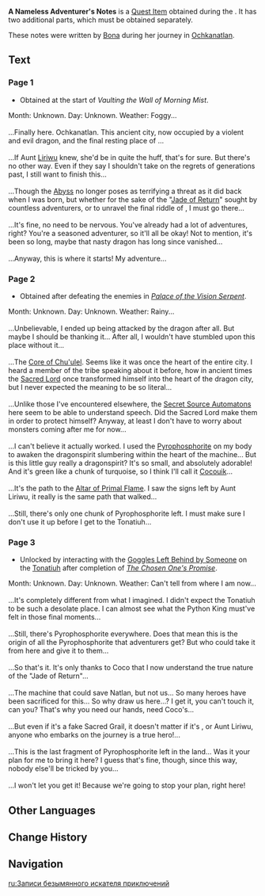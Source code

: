 {{Book Infobox
|id           = 121079;12180;121081
|image        = Item A Nameless Adventurer's Notes.png
|type         = Quest Items
|quality      = 4
|region_lore   = Natlan
|region_location = Natlan
|description  = Notes left by an adventurer of an unknown era. In them, they recorded their adventures in Ochkanatlan.
|source1      = ''[[Vaulting the Wall of Morning Mist]]''
}}
'''A Nameless Adventurer's Notes''' is a [[Quest Item]] obtained during the {{Quest|Vaulting the Wall of Morning Mist}}. It has two additional parts, which must be obtained separately.

These notes were written by [[Bona]] during her journey in [[Ochkanatlan]].

==Text==
===Page 1===
* Obtained at the start of ''Vaulting the Wall of Morning Mist''.
Month: Unknown. Day: Unknown. Weather: Foggy...<br><br><!--
-->...Finally here. Ochkanatlan. This ancient city, now occupied by a violent and evil dragon, and the final resting place of {{Obf|2}}...<br><br><!--
-->...If Aunt [[Liriwu]] knew, she'd be in quite the huff, that's for sure. But there's no other way. Even if they say I shouldn't take on the regrets of generations past, I still want to finish this...<br><br><!--
-->...Though the [[Abyss]] no longer poses as terrifying a threat as it did back when I was born, but whether for the sake of the "[[Golden Entreaty (Moment of Awakening)|Jade of Return]]" sought by countless adventurers, or to unravel the final riddle of {{Obf|2}}, I must go there...<br><br><!--
-->...It's fine, no need to be nervous. You've already had a lot of adventures, right? You're a seasoned adventurer, so it'll all be okay! Not to mention, it's been so long, maybe that nasty dragon has long since vanished...<br><br><!--
-->...Anyway, this is where it starts! My adventure...

===Page 2===
* Obtained after defeating the enemies in ''[[Palace of the Vision Serpent]]''.
Month: Unknown. Day: Unknown. Weather: Rainy...<br><br><!--
-->...Unbelievable, I ended up being attacked by the dragon after all. But maybe I should be thanking it... After all, I wouldn't have stumbled upon this place without it...<br><br><!--
-->...The [[Core of Chu'ulel]]. Seems like it was once the heart of the entire city. I heard a member of the tribe speaking about it before, how in ancient times the [[Och-Kan|Sacred Lord]] once transformed himself into the heart of the dragon city, but I never expected the meaning to be so literal...<br><br><!--
-->...Unlike those I've encountered elsewhere, the [[Secret Source Automaton]]s here seem to be able to understand speech. Did the Sacred Lord make them in order to protect himself? Anyway, at least I don't have to worry about monsters coming after me for now...<br><br><!--
-->...I can't believe it actually worked. I used the [[Pyrophosphorite]] on my body to awaken the dragonspirit slumbering within the heart of the machine... But is this little guy really a dragonspirit? It's so small, and absolutely adorable! And it's green like a chunk of turquoise, so I think I'll call it [[Cocouik]]...<br><br><!--
-->...It's the path to the [[Altar of Primal Flame]]. I saw the signs left by Aunt Liriwu, it really is the same path that {{Obf|2}} walked...<br><br><!--
-->...Still, there's only one chunk of Pyrophosphorite left. I must make sure I don't use it up before I get to the Tonatiuh...

===Page 3===
* Unlocked by interacting with the [[Tonatiuh#Goggles Left Behind by Someone|Goggles Left Behind by Someone]] on the [[Tonatiuh]] after completion of ''[[The Chosen One's Promise]]''.
Month: Unknown. Day: Unknown. Weather: Can't tell from where I am now...<br><br><!--
-->...It's completely different from what I imagined. I didn't expect the Tonatiuh to be such a desolate place. I can almost see what the Python King must've felt in those final moments...<br><br><!--
-->...Still, there's Pyrophosphorite everywhere. Does that mean this is the origin of all the Pyrophosphorite that adventurers get? But who could take it from here and give it to them...<br><br><!--
-->...So that's it. It's only thanks to Coco that I now understand the true nature of the "Jade of Return"...<br><br><!--
-->...The machine that could save Natlan, but not us... So many heroes have been sacrificed for this... So why draw us here...? I get it, you can't touch it, can you? That's why you need our hands, need Coco's...<br><br><!--
-->...But even if it's a fake Sacred Grail, it doesn't matter if it's {{Obf|2}}, or Aunt Liriwu, anyone who embarks on the journey is a true hero!...<br><br><!--
-->...This is the last fragment of Pyrophosphorite left in the land... Was it your plan for me to bring it here? I guess that's fine, though, since this way, nobody else'll be tricked by you...<br><br><!--
-->...I won't let you get it! Because we're going to stop your plan, right here!

==Other Languages==
{{Other Languages|default_hidden=1
|en      = A Nameless Adventurer's Notes
|zhs     = 无名冒险家的笔记
|zhs_rm  = 
|zht     = 無名冒險家的筆記
|zht_rm  = 
|ja      = 無名冒険者のノート
|ja_rm   = Mumei Boukensha no Nooto
|ko      = 이름 없는 모험가의 일지
|es      = Registro de aventuras anónimo
|fr      = Notes d'un aventurier anonyme
|ru      = Записи безымянного искателя приключений
|th      = บันทึกของนักผจญภัยนิรนาม
|th_rm   = 
|vi      = Ghi Chép Của Nhà Mạo Hiểm Vô Danh
|de      = Aufzeichnungen eines unbekannten Abenteurers
|id      = Tulisan Petualang Tanpa Nama
|pt      = Anotações de Um Aventureiro Sem Nome
|tr      = İsimsiz Maceracının Notları
|it      = Appunti di un avventuriere senza nome
}}

==Change History==
{{Change History|5.2}}

==Navigation==
{{Book Navbox|Natlan}}

[[ru:Записи безымянного искателя приключений]]
